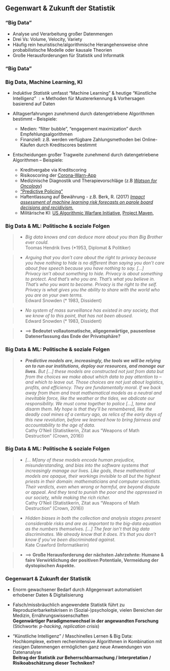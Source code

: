 ## Gegenwart & Zukunft der Statistik

### "Big Data"

*  Analyse und Verarbeitung großer Datenmengen
*  Drei Vs: Volume, Velocity, Variety
*  Häufig rein heuristische/algorithmische Herangehensweise ohne probabilistische Modelle oder kausale Theorien
*  Große Herausforderungen für Statistik und Informatik

### "Big Data"

\begin{center}
       \includegraphics [width = .9\textwidth]{pics/0-bigdata.png}
 \end{center}

### Big Data, Machine Learning, KI

- *Induktive Statistik* umfasst "Machine Learning" & heutige "Künstliche Intelligenz" $:\approx$ Methoden für Mustererkennung & Vorhersagen basierend auf Daten

- Alltagserfahrungen zunehmend durch datengetriebene Algorithmen bestimmt -- Beispiele:  
    - Medien: "filter bubble", "engagement maximization" durch Empfehlungsalgorithmen
    - Finanziell: z.B. werden verfügbare Zahlungsmethoden bei Online-Käufen durch Kreditscores bestimmt
- Entscheidungen großer Tragweite zunehmend durch datengetriebene Algorithmen -- Beispiele:     
    - Kreditvergabe via Kreditscoring
    - Risikoscoring der [Corona-Warn-App](https://github.com/corona-warn-app/cwa-documentation/blob/master/transmission_risk.pdf) 
    - Medizinische Diagnostik und Therapievorschläge (z.B [*Watson for Oncology*](https://www.nature.com/articles/s41598-021-84973-5))
    - ["Predictive Policing"](https://projects.tampabay.com/projects/2020/investigations/police-pasco-sheriff-targeted/intelligence-led-policing/)
    - Haftentlassung auf Bewährung - z.B. Berk, R. (2017) [*Impact assessment of machine learning risk forecasts on parole board decisions and recidivism.*](https://doi.org/10.1007/s11292-017-9286-2)
    - Militärische KI: [US Algorithmic Warfare Initiative](https://venturebeat.com/2019/11/08/the-u-s-military-algorithmic-warfare-and-big-tech/), [Project Maven](https://theintercept.com/2018/03/06/google-is-quietly-providing-ai-technology-for-drone-strike-targeting-project/), 

### Big Data & ML: Politische & soziale Folgen

>- *Big data knows and can deduce more about you than Big Brother ever could.*  
Toomas Hendrik Ilves (*1953, Diplomat & Politiker) 

>- *Arguing that you don't care about the right to privacy because you have nothing to hide is no different than saying you don't care about free speech because you have nothing to say. [...]*  
*Privacy isn’t about something to hide. Privacy is about something to protect. And that’s who you are. That’s what you believe in. That’s who you want to become. Privacy is the right to the self. Privacy is what gives you the ability to share with the world who you are on your own terms.*  
Edward Snowden (* 1983, Dissident)

>- *No system of mass surveillance has existed in any society, that we know of to this point, that has not been abused.*  
Edward Snowden (* 1983, Dissident)

>- $\implies$ **Bedeutet vollautomatische, allgegenwärtige, pausenlose Datenerfassung das Ende der Privatsphäre?**

### Big Data & ML: Politische & soziale Folgen

>- ***Predictive models are, increasingly, the tools we will be relying on to run our institutions, deploy our resources, and manage our lives.** But [...] these models are constructed not just from data but from the choices we make about which data to pay attention to -- and which to leave out. Those choices are not just about logistics, profits, and efficiency. They are fundamentally moral. If we back away from them and treat mathematical models as a neutral and inevitable force, like the weather or the tides, we abdicate our responsibility. We must come together to police [...], tame and disarm them. My hope is that they’ll be remembered, like the deadly coal mines of a century ago, as relics of the early days of this new revolution, before we learned how to bring fairness and accountability to the age of data.*  
Cathy O'Neil (Statistikerin, Zitat aus "Weapons of Math Destruction" (Crown, 2016)) 

### Big Data & ML: Politische & soziale Folgen

>- *[... M]any of these models encode human prejudice, misunderstanding, and bias into the software systems that increasingly manage our lives. Like gods, these mathematical models are opaque, their workings invisible to all but the highest priests in their domain: mathematicians and computer scientists. Their verdicts, even when wrong or harmful, are beyond dispute or appeal. And they tend to punish the poor and the oppressed in our society, while making the rich richer.*  
Cathy O'Neil (Statistikerin, Zitat aus "Weapons of Math Destruction" (Crown, 2016))

>- *Hidden biases in both the collection and analysis stages present considerable risks and are as important to the big-data equation as the numbers themselves. [...] The fear isn't that big data discriminates. We already know that it does. It's that you don't know if you've been discriminated against.*  
Kate Crawford (Informatikerin)

>- $\implies$ **Große Herausforderung der nächsten Jahrzehnte: Humane & faire Verwirklichung der positiven Potentiale, Vermeidung der dystopischen Aspekte.**

### Gegenwart & Zukunft der Statistik

- Enorm gewachsener Bedarf durch Allgegenwart automatisiert erhobener Daten & Digitalisierung

- Falsch/missbräuchlich angewendete Statistik führt zu Reproduzierbarkeitskrisen in 
(Sozial-)psychologie, vielen Bereichen der Medizin, Ernährungswissenschaften  
    **Gegenwärtiger Paradigmenwechsel in der angewandten Forschung**  
    (Stichworte: *p-hacking*, *replication crisis*)

- "Künstliche Intelligenz" / Maschinelles Lernen & Big Data: Hochkomplexe, extrem rechenintensive Algorithmen in Kombination mit riesigen Datenmengen ermöglichen ganz neue Anwendungen von Datenanalyse  
    **Beitrag der Statistik zur Beherrschbarmachung / Interpretation / Risikoabschätzung dieser Techniken?**
  
